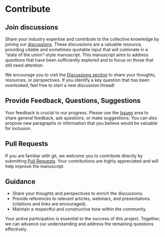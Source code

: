 # Contribute {.unnumbered}

## Join discussions

Share your industry expertise and contribute to the collective knowledge by joining our [discussions](https://github.com/phuse-org/OSTCDA/discussions). These discussions are a valuable resource, providing citable and sometimes quotable input that will culminate in a "state of the union"-style manuscript. This manuscript aims to address questions that have been sufficiently explored and to focus on those that still need attention.

We encourage you to visit the [Discussions section](https://github.com/phuse-org/OSTCDA/discussions) to share your thoughts, resources, or perspectives. If you identify a key question that has been overlooked, feel free to start a new discussion thread!

## Provide Feedback, Questions, Suggestions 

Your feedback is crucial to our progress. Please use the [Issues](https://github.com/phuse-org/OSTCDA/issues) area to share general feedback, ask questions, or make suggestions. You can also propose new paragraphs or information that you believe would be valuable for inclusion.

## Pull Requests

If you are familiar with git, we welcome you to contribute directly by submitting [Pull Requests](https://github.com/phuse-org/OSTCDA/pulls). Your contributions are highly appreciated and will help improve the manuscript.


## Guidance

-   Share your thoughts and perspectives to enrich the discussions.
-   Provide references to relevant articles, webinars, and presentations (citations and links are encouraged).
-   Maintain a respectful and constructive tone within the community.

Your active participation is essential to the success of this project. Together, we can advance our understanding and address the remaining questions effectively.